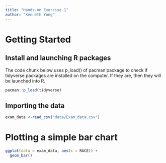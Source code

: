 ```yaml
---
title: "Hands-on Exercise 1"
author: "Kenneth Yong"
---
```


# Getting Started

## Install and launching R packages

The code chunk below uses p_load() of pacman package to check if tidyverse packages are installed on the computer. If they are, then they will be launched into R.

```r
pacman::p_load(tidyverse)
```

## Importing the data

```r
exam_data <-read_csv("data/Exam_data.csv")
```

# Plotting a simple bar chart

```r
ggplot(data = exam_data, aes(x = RACE)) + 
  geom_bar()
```
